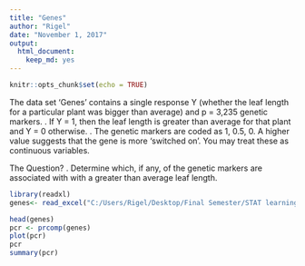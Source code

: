 ```yaml
---
title: "Genes"
author: "Rigel"
date: "November 1, 2017"
output: 
  html_document: 
    keep_md: yes
---
```


```r
knitr::opts_chunk$set(echo = TRUE)
```



 The data set 'Genes' contains a single response Y (whether the leaf length for a particular plant was bigger than average) and p = 3,235 genetic markers. 
 . If Y = 1, then the leaf length is greater than average for that plant and Y = 0 otherwise. 
 . The genetic markers are coded as 1, 0.5, 0. A higher value suggests that the gene is more 'switched on'. You may treat these as continuous variables. 
 
 The Question?
 . Determine which, if any, of the genetic markers are associated with with a greater than average leaf length.

```r



library(readxl)
genes<- read_excel("C:/Users/Rigel/Desktop/Final Semester/STAT learning individual Assignment/Genes_Data_converted.xlsx")

head(genes)
pcr <- prcomp(genes)
plot(pcr)
pcr
summary(pcr)



```

